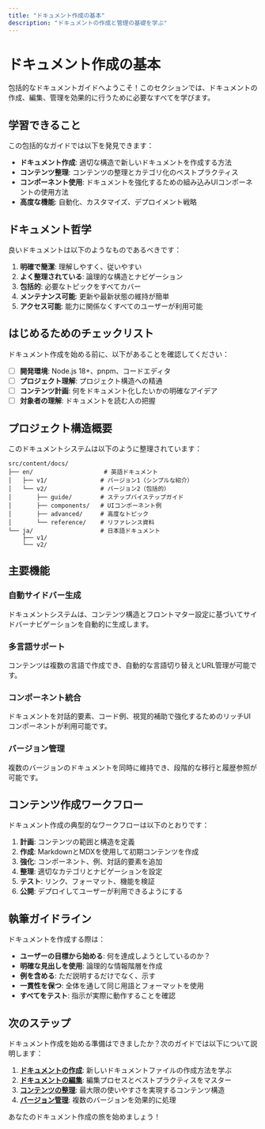 ```yaml
---
title: "ドキュメント作成の基本"
description: "ドキュメントの作成と管理の基礎を学ぶ"
---
```


# ドキュメント作成の基本

包括的なドキュメントガイドへようこそ！このセクションでは、ドキュメントの作成、編集、管理を効果的に行うために必要なすべてを学びます。

## 学習できること

この包括的なガイドでは以下を発見できます：

- **ドキュメント作成**: 適切な構造で新しいドキュメントを作成する方法
- **コンテンツ整理**: コンテンツの整理とカテゴリ化のベストプラクティス
- **コンポーネント使用**: ドキュメントを強化するための組み込みUIコンポーネントの使用方法
- **高度な機能**: 自動化、カスタマイズ、デプロイメント戦略

## ドキュメント哲学

良いドキュメントは以下のようなものであるべきです：

1. **明確で簡潔**: 理解しやすく、従いやすい
2. **よく整理されている**: 論理的な構造とナビゲーション
3. **包括的**: 必要なトピックをすべてカバー
4. **メンテナンス可能**: 更新や最新状態の維持が簡単
5. **アクセス可能**: 能力に関係なくすべてのユーザーが利用可能

## はじめるためのチェックリスト

ドキュメント作成を始める前に、以下があることを確認してください：

- [ ] **開発環境**: Node.js 18+、pnpm、コードエディタ
- [ ] **プロジェクト理解**: プロジェクト構造への精通
- [ ] **コンテンツ計画**: 何をドキュメント化したいかの明確なアイデア
- [ ] **対象者の理解**: ドキュメントを読む人の把握

## プロジェクト構造概要

このドキュメントシステムは以下のように整理されています：

```
src/content/docs/
├── en/                    # 英語ドキュメント
│   ├── v1/               # バージョン1（シンプルな紹介）
│   └── v2/               # バージョン2（包括的）
│       ├── guide/        # ステップバイステップガイド
│       ├── components/   # UIコンポーネント例
│       ├── advanced/     # 高度なトピック
│       └── reference/    # リファレンス資料
└── ja/                   # 日本語ドキュメント
    ├── v1/
    └── v2/
```

## 主要機能

### 自動サイドバー生成
ドキュメントシステムは、コンテンツ構造とフロントマター設定に基づいてサイドバーナビゲーションを自動的に生成します。

### 多言語サポート
コンテンツは複数の言語で作成でき、自動的な言語切り替えとURL管理が可能です。

### コンポーネント統合
ドキュメントを対話的要素、コード例、視覚的補助で強化するためのリッチUIコンポーネントが利用可能です。

### バージョン管理
複数のバージョンのドキュメントを同時に維持でき、段階的な移行と履歴参照が可能です。

## コンテンツ作成ワークフロー

ドキュメント作成の典型的なワークフローは以下のとおりです：

1. **計画**: コンテンツの範囲と構造を定義
2. **作成**: MarkdownとMDXを使用して初期コンテンツを作成
3. **強化**: コンポーネント、例、対話的要素を追加
4. **整理**: 適切なカテゴリとナビゲーションを設定
5. **テスト**: リンク、フォーマット、機能を検証
6. **公開**: デプロイしてユーザーが利用できるようにする

## 執筆ガイドライン

ドキュメントを作成する際は：

- **ユーザーの目標から始める**: 何を達成しようとしているのか？
- **明確な見出しを使用**: 論理的な情報階層を作成
- **例を含める**: ただ説明するだけでなく、示す
- **一貫性を保つ**: 全体を通して同じ用語とフォーマットを使用
- **すべてをテスト**: 指示が実際に動作することを確認

## 次のステップ

ドキュメント作成を始める準備はできましたか？次のガイドでは以下について説明します：

1. **[ドキュメントの作成](/ja/v2/guide/creating-documents)**: 新しいドキュメントファイルの作成方法を学ぶ
2. **[ドキュメントの編集](/ja/v2/guide/editing-documents)**: 編集プロセスとベストプラクティスをマスター
3. **[コンテンツの整理](/ja/v2/guide/organizing-content)**: 最大限の使いやすさを実現するコンテンツ構造
4. **[バージョン管理](/ja/v2/guide/version-management)**: 複数のバージョンを効果的に処理

あなたのドキュメント作成の旅を始めましょう！
